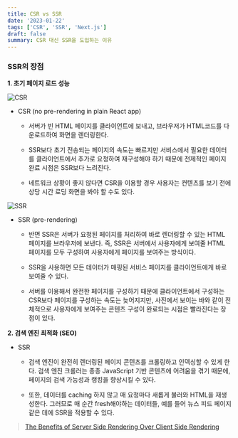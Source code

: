 ```yaml
---
title: CSR vs SSR
date: '2023-01-22'
tags: ['CSR', 'SSR', 'Next.js']
draft: false
summary: CSR 대신 SSR을 도입하는 이유
---
```


### SSR의 장점

**1. 초기 페이지 로드 성능**

![CSR](/static/images/csr.webp)

- CSR (no pre-rendering in plain React app)

  - 서버가 빈 HTML 페이지를 클라이언트에 보내고, 브라우저가 HTML코드를 다운로드하여 화면을 렌더링한다.

  - SSR보다 초기 전송되는 페이지의 속도는 빠르지만 서비스에서 필요한 데이터를 클라이언트에서 추가로 요청하여 재구성해야 하기 때문에 전제적인 페이지 완료 시점은 SSR보다 느려진다.

  - 네트워크 상황이 좋지 않다면 CSR을 이용할 경우 사용자는 컨텐츠를 보기 전에 상당 시간 로딩 화면을 봐야 할 수도 있다.

![SSR](/static/images/ssr.webp)

- SSR (pre-rendering)

  - 반면 SSR은 서버가 요청된 페이지를 처리하여 바로 렌더링할 수 있는 HTML 페이지를 브라우저에 보낸다. 즉, SSR은 서버에서 사용자에게 보여줄 HTML 페이지를 모두 구성하여 사용자에게 페이지를 보여주는 방식이다.

  - SSR을 사용하면 모든 데이터가 매핑된 서비스 페이지를 클라이언트에게 바로 보여줄 수 있다.

  - 서버를 이용해서 완전한 페이지를 구성하기 때문에 클라이언트에서 구성하는 CSR보다 페이지를 구성하는 속도는 늦어지지만, 사진에서 보이는 바와 같이 전체적으로 사용자에게 보여주는 콘텐츠 구성이 완료되는 시점은 빨라진다는 장점이 있다.

**2. 검색 엔진 최적화 (SEO)**

- SSR

  - 검색 엔진이 완전히 렌더링된 페이지 콘텐츠를 크롤링하고 인덱싱할 수 있게 한다. 검색 엔진 크롤러는 종종 JavaScript 기반 콘텐츠에 어려움을 겪기 때문에, 페이지의 검색 가능성과 랭킹을 향상시킬 수 있다.

  - 또한, 데이터를 caching 하지 않고 매 요청마다 새롭게 불러와 HTML을 재생성한다. 그러므로 매 순간 fresh해야하는 데이터들, 예를 들어 뉴스 피드 페이지 같은 데에 SSR을 적용할 수 있다.

> [The Benefits of Server Side Rendering Over Client Side Rendering](https://medium.com/walmartglobaltech/the-benefits-of-server-side-rendering-over-client-side-rendering-5d07ff2cefe8)